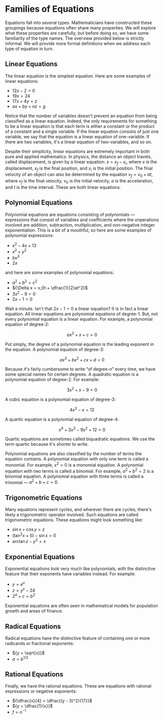 # Families of Equations

Equations fall into several types. Mathematicians have constructed these
groupings because equations often share many properties. We will explore
what these properties are carefully, but before doing so, we have some
familiarity of the type names. The overview provided below is strictly
informal. We will provide more formal definitions when we address each type
of equation in turn.

## Linear Equations

The linear equation is the simplest equation. Here are some examples of
linear equations:

- ${12x - 2 = 0}$
- ${19x = 24}$
- ${17x + 4y = z}$
- ${ax + by + nz = g}$

Notice that the number of variables doesn't prevent an equation from being
classified as a linear equation. Indeed, the only requirements for
something to be a linear equation is that each term is either a constant or
the product of a constant and a single variable. If the linear equation
consists of just one variable, we say that the equation is a linear
equation of one-variable. If there are two variables, it's a linear
equation of two-variables, and so on.

Despite their simplicity, linear equations are extremely important in both
pure and applied mathematics. In physics, the distance an object travels,
called displacement, is given by a linear equation: ${s = x_f -
x_i,}$ where
${s}$ is the displacement, ${x_f}$ is the final position, and ${x_i}$ is
the initial position. The final velocity of an object can also be
determined by the equation ${v_f = v_0 + at,}$ where ${v_f}$ is the final
velocity, ${v_0}$ is the initial velocity, ${a}$ is the acceleration, and
${t}$ is the time interval. These are both linear equations.

## Polynomial Equations

Polynomial equations are equations consisting of polynomials &mdash;
expressions that consist of variables and coefficients where the
onperations involved are addition, subtraction, multiplication, and
non-negative integer exponentiation. This is a bit of a mouthful, so here
are some examples of polynomial expressions:

- ${x^2 - 4x + 13}$
- ${x^2 + y^2}$
- ${bx^3}$
- ${2x}$

and here are some examples of polynomial equations:

- ${a^2 + b^2 = c^2}$
- ${\Delta x = v_0t + \dfrac{1}{2}at^2}$
- ${3x^2 - 9 = 0}$
- ${2x - 1 = 0}$

Wait a minute. Isn't that ${2x - 1 = 0}$ a linear equation? It is in fact a
linear equation. All linear equations are polynomial equations of degree-1.
But, not every polynomial equation is a linear equation. For example, a
polynomial equation of degree-2:

$$
	ax^2 + x + c = 0
$$

Put simply, the degree of a polynomial equation is the leading exponent in
the equation. A polynomial equation of degree-3:

$$
	ax^3 + bx^2 + cx + d = 0
$$

Because it's fairly cumbersome to write &#8220;of degree-${n}$&#8221; every
time, we have some special names for certain degrees. A quadratic equation
is a polynomial equation of degree-2. For example:

$$
	3x^2 + x - 9 = 0
$$

A cubic equation is a polynomial equation of degree-3:

$$
	4x^3 - x = 12
$$

A quartic equation is a polynomial equation of degree-4:

$$
	x^4 + 3x^3 - 9x^2 + 12 = 0
$$

Quartic equations are sometimes called biquadratic equations. We use the
term quartic because it's shorter to write.

Polynomial equations are also classified by the number of terms the
equation contains. A polynomial equation with only one term is called a
monomial. For example, ${x^2 = 0}$ is a monomial equation. A polynomial
equation with two terms is called a binomial. For example,
${a^2 + b^2 = 2}$ is a binomial equation. A polynomial equation with three
terms is called a trinomial &mdash; ${a^2 + b + c = 0.}$

## Trigonometric Equations

Many equations represent cycles, and wherever there are cycles, there's
likely a trigonometric operator involved. Such equations are called
trigonometric equations. These equations might look something like:

- ${\sin x + \cos y = z}$
- ${(\tan^2 x + 5) - \sin x = 0}$
- ${\arctan z - y^2 = x}$

## Exponential Equations

Exponential equations look very much like polynomials, with the distinctive
feature that their exponents have variables instead. For example:

- ${y = e^x}$
- ${z = y^x - 24}$
- ${2^a + c = b^2}$

Exponential equations are often seen in mathematical models for population
growth and areas of finance.

## Radical Equations

Radical equations have the distinctive feature of containing one or more
radicands or fractional exponents:

- ${y = \sqrt{x}}$
- ${a = b^{1/2}}$

## Rational Equations

Finally, we have the rational equations. These are equations with rational
expressions or negative exponents:

- ${\dfrac{x}{4} = \dfrac{(y - 3)^2}{17}}$
- ${y = \dfrac{1}{x}}$
- ${f = n^{-1}}$

